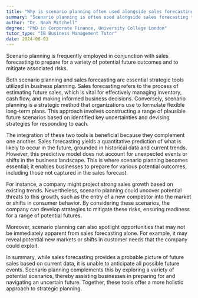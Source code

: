 ```yaml
---
title: "Why is scenario planning often used alongside sales forecasting?"
summary: "Scenario planning is often used alongside sales forecasting to prepare for various potential future outcomes and mitigate risks."
author: "Dr. Noah Mitchell"
degree: "PhD in Corporate Finance, University College London"
tutor_type: "IB Business Management Tutor"
date: 2024-08-03
---
```


Scenario planning is frequently employed in conjunction with sales forecasting to prepare for a variety of potential future outcomes and to mitigate associated risks.

Both scenario planning and sales forecasting are essential strategic tools utilized in business planning. Sales forecasting refers to the process of estimating future sales, which is vital for effectively managing inventory, cash flow, and making informed business decisions. Conversely, scenario planning is a strategic method that organizations use to formulate flexible long-term plans. This approach involves constructing a range of plausible future scenarios based on identified key uncertainties and devising strategies for responding to each.

The integration of these two tools is beneficial because they complement one another. Sales forecasting yields a quantitative prediction of what is likely to occur in the future, grounded in historical data and current trends. However, this predictive model does not account for unexpected events or shifts in the business landscape. This is where scenario planning becomes essential; it enables businesses to prepare for various potential outcomes, including those not captured in the sales forecast.

For instance, a company might project strong sales growth based on existing trends. Nevertheless, scenario planning could uncover potential threats to this growth, such as the entry of a new competitor into the market or shifts in consumer behavior. By considering these scenarios, the company can develop strategies to mitigate these risks, ensuring readiness for a range of potential futures.

Moreover, scenario planning can also spotlight opportunities that may not be immediately apparent from sales forecasting alone. For example, it may reveal potential new markets or shifts in customer needs that the company could exploit.

In summary, while sales forecasting provides a probable picture of future sales based on current data, it is unable to anticipate all possible future events. Scenario planning complements this by exploring a variety of potential scenarios, thereby assisting businesses in preparing for and navigating an uncertain future. Together, these tools offer a more holistic approach to strategic planning.
    